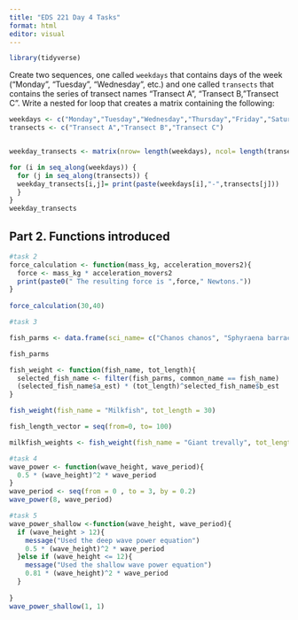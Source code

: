 ```yaml
---
title: "EDS 221 Day 4 Tasks"
format: html
editor: visual
---
```


```r
library(tidyverse)
```

Create two sequences, one called `weekdays` that contains days of the week ("Monday", "Tuesday", "Wednesday", etc.) and one called `transects` that contains the series of transect names "Transect A", "Transect B,"Transect C". Write a nested for loop that creates a matrix containing the following:

```r
weekdays <- c("Monday","Tuesday","Wednesday","Thursday","Friday","Saturday","Sunday")
transects <- c("Transect A","Transect B","Transect C")


weekday_transects <- matrix(nrow= length(weekdays), ncol= length(transects))
```

```r
for (i in seq_along(weekdays)) {
  for (j in seq_along(transects)) {
  weekday_transects[i,j]= print(paste(weekdays[i],"-",transects[j]))
  }
}
weekday_transects
```

## **Part 2. Functions introduced**

```r
#task 2
force_calculation <- function(mass_kg, acceleration_movers2){
  force <- mass_kg * acceleration_movers2
  print(paste0(" The resulting force is ",force," Newtons."))
}
  
force_calculation(30,40)
```

```r
#task 3

fish_parms <- data.frame(sci_name= c("Chanos chanos", "Sphyraena barracuda","Caranx ignobilis"), common_name=c("Milkfish","Great barracida","Giant trevally"), a_est =c(0.0905,0.0181,0.0353), b_est=c(2.52,3.27,3.05))

fish_parms

fish_weight <- function(fish_name, tot_length){
  selected_fish_name <- filter(fish_parms, common_name == fish_name)
  (selected_fish_name$a_est) * (tot_length)^selected_fish_name$b_est
}

fish_weight(fish_name = "Milkfish", tot_length = 30)

fish_length_vector = seq(from=0, to= 100)

milkfish_weights <- fish_weight(fish_name = "Giant trevally", tot_length = fish_length_vector)
```

```r
#task 4
wave_power <- function(wave_height, wave_period){
  0.5 * (wave_height)^2 * wave_period
}
wave_period <- seq(from = 0 , to = 3, by = 0.2)
wave_power(8, wave_period)
```

```r
#task 5
wave_power_shallow <-function(wave_height, wave_period){
  if (wave_height > 12){
    message("Used the deep wave power equation")
    0.5 * (wave_height)^2 * wave_period
  }else if (wave_height <= 12){
    message("Used the shallow wave power equation")
    0.81 * (wave_height)^2 * wave_period
  }
   
}
wave_power_shallow(1, 1)
```

